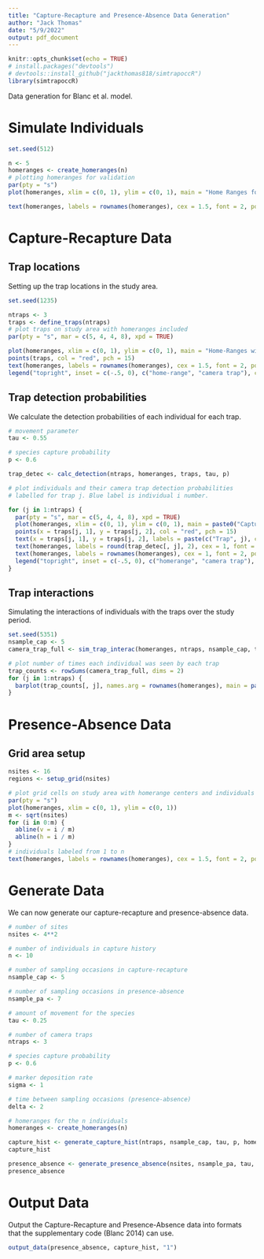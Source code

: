 ```yaml
---
title: "Capture-Recapture and Presence-Absence Data Generation"
author: "Jack Thomas"
date: "5/9/2022"
output: pdf_document
---
```


```r
knitr::opts_chunk$set(echo = TRUE)
# install.packages("devtools")
# devtools::install_github("jackthomas818/simtrapoccR")
library(simtrapoccR)
```

Data generation for Blanc et al. model.

# Simulate Individuals

```r
set.seed(512)

n <- 5
homeranges <- create_homeranges(n)
# plotting homeranges for validation
par(pty = "s")
plot(homeranges, xlim = c(0, 1), ylim = c(0, 1), main = "Home Ranges for Individuals")

text(homeranges, labels = rownames(homeranges), cex = 1.5, font = 2, pos = 3)
```

# Capture-Recapture Data

## Trap locations

Setting up the trap locations in the study area.

```r
set.seed(1235)

ntraps <- 3
traps <- define_traps(ntraps)
# plot traps on study area with homeranges included
par(pty = "s", mar = c(5, 4, 4, 8), xpd = TRUE)

plot(homeranges, xlim = c(0, 1), ylim = c(0, 1), main = "Home-Ranges with Camera Traps Placed")
points(traps, col = "red", pch = 15)
text(homeranges, labels = rownames(homeranges), cex = 1.5, font = 2, pos = 3)
legend("topright", inset = c(-.5, 0), c("home-range", "camera trap"), cex = .8, col = c("black", "red"), pch = c(1, 15))
```

## Trap detection probabilities

We calculate the detection probabilities of each individual for each trap.

```r
# movement parameter
tau <- 0.55

# species capture probability
p <- 0.6

trap_detec <- calc_detection(ntraps, homeranges, traps, tau, p)

# plot individuals and their camera trap detection probabilities
# labelled for trap j. Blue label is individual i number.

for (j in 1:ntraps) {
  par(pty = "s", mar = c(5, 4, 4, 8), xpd = TRUE)
  plot(homeranges, xlim = c(0, 1), ylim = c(0, 1), main = paste0("Capture Probabilities by Trap ", j))
  points(x = traps[j, 1], y = traps[j, 2], col = "red", pch = 15)
  text(x = traps[j, 1], y = traps[j, 2], labels = paste(c("Trap", j), collapse = " "), cex = 1.5, font = 2, pos = 3)
  text(homeranges, labels = round(trap_detec[, j], 2), cex = 1, font = 2, pos = 3)
  text(homeranges, labels = rownames(homeranges), cex = 1, font = 2, pos = 2, col = "blue")
  legend("topright", inset = c(-.5, 0), c("homerange", "camera trap"), cex = .8, col = c("black", "red"), pch = c(1, 15))
}
```

## Trap interactions

Simulating the interactions of individuals with the traps over the study
period. 

```r
set.seed(5351)
nsample_cap <- 5
camera_trap_full <- sim_trap_interac(homeranges, ntraps, nsample_cap, trap_detec)

# plot number of times each individual was seen by each trap
trap_counts <- rowSums(camera_trap_full, dims = 2)
for (j in 1:ntraps) {
  barplot(trap_counts[, j], names.arg = rownames(homeranges), main = paste(c("Trap", j), collapse = " "), xlab = "individual", ylab = "count")
}
```


# Presence-Absence Data

## Grid area setup

```r
nsites <- 16
regions <- setup_grid(nsites)

# plot grid cells on study area with homerange centers and individuals labeled
par(pty = "s")
plot(homeranges, xlim = c(0, 1), ylim = c(0, 1))
m <- sqrt(nsites)
for (i in 0:m) {
  abline(v = i / m)
  abline(h = i / m)
}
# individuals labeled from 1 to n
text(homeranges, labels = rownames(homeranges), cex = 1.5, font = 2, pos = 3)
```


# Generate Data

We can now generate our capture-recapture and presence-absence data.

```r
# number of sites
nsites <- 4**2

# number of individuals in capture history
n <- 10

# number of sampling occasions in capture-recapture
nsample_cap <- 5

# number of sampling occasions in presence-absence
nsample_pa <- 7

# amount of movement for the species
tau <- 0.25

# number of camera traps
ntraps <- 3

# species capture probability
p <- 0.6

# marker deposition rate
sigma <- 1

# time between sampling occasions (presence-absence)
delta <- 2

# homeranges for the n individuals
homeranges <- create_homeranges(n)

capture_hist <- generate_capture_hist(ntraps, nsample_cap, tau, p, homeranges)
capture_hist

presence_absence <- generate_presence_absence(nsites, nsample_pa, tau, sigma, delta, homeranges)
presence_absence
```





# Output Data

Output the Capture-Recapture and Presence-Absence data into formats
that the supplementary code (Blanc 2014) can use.

```r
output_data(presence_absence, capture_hist, "1")
```
